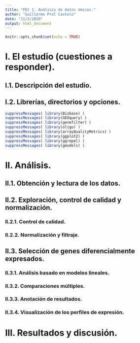 ```yaml
---
title: "PEC 1. Análisis de datos ómicos."
author: "Guillermo Prol Castelo"
date: "11/2/2020"
output: html_document
---
```


```r
knitr::opts_chunk$set(echo = TRUE)
```

# I. El estudio (cuestiones a responder).

## I.1. Descripción del estudio.

## I.2. Librerías, directorios y opciones.


```r
suppressMessages( library(Biobase) )
suppressMessages( library(GEOquery) )
suppressMessages( library(genefilter) )
suppressMessages( library(oligo) )
suppressMessages( library(arrayQualityMetrics) )
suppressMessages( library(ggplot2) )
suppressMessages( library(ggrepel) )
suppressMessages( library(gmodels) )
```




# II. Análisis.

## II.1. Obtención y lectura de los datos.


## II.2. Exploración, control de calidad y normalización.


### II.2.1. Control de calidad.


### II.2.2. Normalización y filtraje.



## II.3. Selección de genes diferencialmente expresados.


### II.3.1. Análisis basado en modelos lineales.


### II.3.2. Comparaciones múltiples.


### II.3.3. Anotación de resultados.


### II.3.4. Visualización de los perfiles de expresión.



# III. Resultados y discusión.














